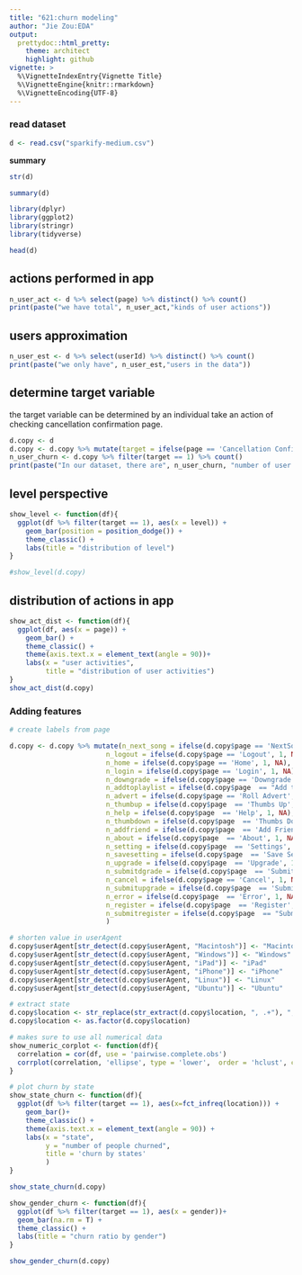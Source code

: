 ```yaml
---
title: "621:churn modeling"
author: "Jie Zou:EDA"
output:
  prettydoc::html_pretty:
    theme: architect
    highlight: github
vignette: >
  %\VignetteIndexEntry{Vignette Title}
  %\VignetteEngine{knitr::rmarkdown}
  %\VignetteEncoding{UTF-8}
---
```


### read dataset

```r
d <- read.csv("sparkify-medium.csv")
```

**summary**

```r
str(d)

```

```r
summary(d)
```

```r
library(dplyr)
library(ggplot2)
library(stringr)
library(tidyverse)
```

```r
head(d)
```

## actions performed in app
```r
n_user_act <- d %>% select(page) %>% distinct() %>% count()
print(paste("we have total", n_user_act,"kinds of user actions"))
```


## users approximation
```r
n_user_est <- d %>% select(userId) %>% distinct() %>% count()
print(paste("we only have", n_user_est,"users in the data"))
```

## determine target variable
  the target variable can be determined by an individual take an action of checking cancellation confirmation page.
```r
d.copy <- d
d.copy <- d.copy %>% mutate(target = ifelse(page == 'Cancellation Confirmation', 1, 0))
n_user_churn <- d.copy %>% filter(target == 1) %>% count()
print(paste("In our dataset, there are", n_user_churn, "number of user churned"))
```

## level perspective
```r
show_level <- function(df){
  ggplot(df %>% filter(target == 1), aes(x = level)) + 
    geom_bar(position = position_dodge()) + 
    theme_classic() + 
    labs(title = "distribution of level")
}

#show_level(d.copy)

```

## distribution of actions in app

```r
show_act_dist <- function(df){
  ggplot(df, aes(x = page)) + 
    geom_bar() + 
    theme_classic() + 
    theme(axis.text.x = element_text(angle = 90))+
    labs(x = "user activities",
         title = "distribution of user activities")
}
show_act_dist(d.copy)
```

### Adding features

```r
# create labels from page

d.copy <- d.copy %>% mutate(n_next_song = ifelse(d.copy$page == 'NextSong', 1, NA),
                        n_logout = ifelse(d.copy$page == 'Logout', 1, NA),
                        n_home = ifelse(d.copy$page == 'Home', 1, NA),
                        n_login = ifelse(d.copy$page == 'Login', 1, NA),
                        n_downgrade = ifelse(d.copy$page == 'Downgrade', 1, NA),
                        n_addtoplaylist = ifelse(d.copy$page  == "Add to Playlist", 1, NA),
                        n_advert = ifelse(d.copy$page == 'Roll Advert', 1, NA),
                        n_thumbup = ifelse(d.copy$page  == 'Thumbs Up', 1, NA),
                        n_help = ifelse(d.copy$page  == 'Help', 1, NA),
                        n_thumbdown = ifelse(d.copy$page  == 'Thumbs Down', 1, NA),
                        n_addfriend = ifelse(d.copy$page  == 'Add Friend', 1, NA),
                        n_about = ifelse(d.copy$page  == 'About', 1, NA),
                        n_setting = ifelse(d.copy$page  == 'Settings', 1, NA),
                        n_savesetting = ifelse(d.copy$page  == 'Save Settings', 1, NA),
                        n_upgrade = ifelse(d.copy$page  == 'Upgrade', 1, NA),
                        n_submitdgrade = ifelse(d.copy$page  == 'Submit Downgrade', 1, NA),
                        n_cancel = ifelse(d.copy$page == 'Cancel', 1, NA),
                        n_submitupgrade = ifelse(d.copy$page  == 'Submit Upgrade', 1, NA),
                        n_error = ifelse(d.copy$page  == 'Error', 1, NA),
                        n_register = ifelse(d.copy$page  == 'Register', 1, NA),
                        n_submitregister = ifelse(d.copy$page  == "Submit Registration",1, NA)
                        )

# shorten value in userAgent
d.copy$userAgent[str_detect(d.copy$userAgent, "Macintosh")] <- "Macintosh"
d.copy$userAgent[str_detect(d.copy$userAgent, "Windows")] <- "Windows"
d.copy$userAgent[str_detect(d.copy$userAgent, "iPad")] <- "iPad"
d.copy$userAgent[str_detect(d.copy$userAgent, "iPhone")] <- "iPhone"
d.copy$userAgent[str_detect(d.copy$userAgent, "Linux")] <- "Linux"
d.copy$userAgent[str_detect(d.copy$userAgent, "Ubuntu")] <- "Ubuntu"

# extract state
d.copy$location <- str_replace(str_extract(d.copy$location, ", .+"), ", ", "")
d.copy$location <- as.factor(d.copy$location)
```


```r
# makes sure to use all numerical data
show_numeric_corplot <- function(df){
  correlation = cor(df, use = 'pairwise.complete.obs')
  corrplot(correlation, 'ellipse', type = 'lower',  order = 'hclust', col=brewer.pal(n=6, name="RdYlBu"))
}
```

```r

# plot churn by state
show_state_churn <- function(df){
  ggplot(df %>% filter(target == 1), aes(x=fct_infreq(location))) + 
    geom_bar()+
    theme_classic() + 
    theme(axis.text.x = element_text(angle = 90)) + 
    labs(x = "state", 
         y = "number of people churned", 
         title = 'churn by states'
         )
}

show_state_churn(d.copy)
```





```r
show_gender_churn <- function(df){
  ggplot(df %>% filter(target == 1), aes(x = gender))+
  geom_bar(na.rm = T) +
  theme_classic() + 
  labs(title = "churn ratio by gender")
}

show_gender_churn(d.copy)
```


